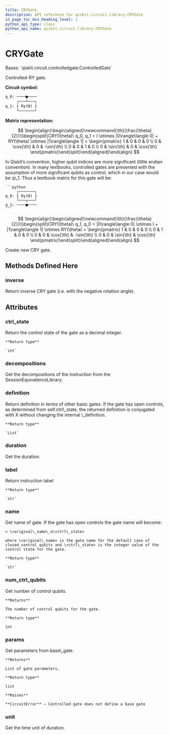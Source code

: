 ```yaml
---
title: CRYGate
description: API reference for qiskit.circuit.library.CRYGate
in_page_toc_min_heading_level: 1
python_api_type: class
python_api_name: qiskit.circuit.library.CRYGate
---
```


# CRYGate

<Class id="qiskit.circuit.library.CRYGate" isDedicatedPage={true} github="https://github.com/qiskit/qiskit/tree/stable/0.18/qiskit/circuit/library/standard_gates/ry.py" signature="CRYGate(theta, label=None, ctrl_state=None)">
  Bases: `qiskit.circuit.controlledgate.ControlledGate`

  Controlled-RY gate.

  **Circuit symbol:**

  ```python
  q_0: ────■────
       ┌───┴───┐
  q_1: ┤ Ry(ϴ) ├
       └───────┘
  ```

  **Matrix representation:**

$$
\begin{align}\begin{aligned}\newcommand{\th}{\frac{\theta}{2}}\\\begin{split}CRY(\theta)\ q_0, q_1 =
I \otimes |0\rangle\langle 0| + RY(\theta) \otimes |1\rangle\langle 1| =
\begin{pmatrix}
1 & 0         & 0 & 0 \\
0 & \cos{\th} & 0 & -\sin{\th} \\
0 & 0         & 1 & 0 \\
0 & \sin{\th} & 0 & \cos{\th}
\end{pmatrix}\end{split}\end{aligned}\end{align} 
$$

  <Admonition title="Note" type="note">
    In Qiskit’s convention, higher qubit indices are more significant (little endian convention). In many textbooks, controlled gates are presented with the assumption of more significant qubits as control, which in our case would be q\_1. Thus a textbook matrix for this gate will be:

    ```python
         ┌───────┐
    q_0: ┤ Ry(ϴ) ├
         └───┬───┘
    q_1: ────■────
    ```

$$
\begin{align}\begin{aligned}\newcommand{\th}{\frac{\theta}{2}}\\\begin{split}CRY(\theta)\ q_1, q_0 =
|0\rangle\langle 0| \otimes I + |1\rangle\langle 1| \otimes RY(\theta) =
\begin{pmatrix}
1 & 0 & 0 & 0 \\
0 & 1 & 0 & 0 \\
0 & 0 & \cos{\th} & -\sin{\th} \\
0 & 0 & \sin{\th} & \cos{\th}
\end{pmatrix}\end{split}\end{aligned}\end{align} 
$$
  </Admonition>

  Create new CRY gate.

  ## Methods Defined Here

  ### inverse

  <Function id="qiskit.circuit.library.CRYGate.inverse" signature="CRYGate.inverse()">
    Return inverse CRY gate (i.e. with the negative rotation angle).
  </Function>

  ## Attributes

  ### ctrl\_state

  <Attribute id="qiskit.circuit.library.CRYGate.ctrl_state">
    Return the control state of the gate as a decimal integer.

    **Return type**

    `int`
  </Attribute>

  ### decompositions

  <Attribute id="qiskit.circuit.library.CRYGate.decompositions">
    Get the decompositions of the instruction from the SessionEquivalenceLibrary.
  </Attribute>

  ### definition

  <Attribute id="qiskit.circuit.library.CRYGate.definition">
    Return definition in terms of other basic gates. If the gate has open controls, as determined from self.ctrl\_state, the returned definition is conjugated with X without changing the internal \_definition.

    **Return type**

    `List`
  </Attribute>

  ### duration

  <Attribute id="qiskit.circuit.library.CRYGate.duration">
    Get the duration.
  </Attribute>

  ### label

  <Attribute id="qiskit.circuit.library.CRYGate.label">
    Return instruction label

    **Return type**

    `str`
  </Attribute>

  ### name

  <Attribute id="qiskit.circuit.library.CRYGate.name">
    Get name of gate. If the gate has open controls the gate name will become:

    > \<original\_name\_o\<ctrl\_state>

    where \<original\_name> is the gate name for the default case of closed control qubits and \<ctrl\_state> is the integer value of the control state for the gate.

    **Return type**

    `str`
  </Attribute>

  ### num\_ctrl\_qubits

  <Attribute id="qiskit.circuit.library.CRYGate.num_ctrl_qubits">
    Get number of control qubits.

    **Returns**

    The number of control qubits for the gate.

    **Return type**

    int
  </Attribute>

  ### params

  <Attribute id="qiskit.circuit.library.CRYGate.params">
    Get parameters from base\_gate.

    **Returns**

    List of gate parameters.

    **Return type**

    list

    **Raises**

    **CircuitError** – Controlled gate does not define a base gate
  </Attribute>

  ### unit

  <Attribute id="qiskit.circuit.library.CRYGate.unit">
    Get the time unit of duration.
  </Attribute>
</Class>

